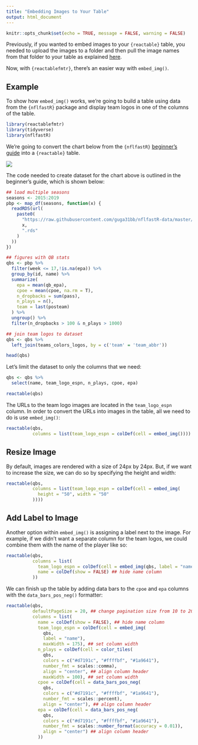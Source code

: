 ---
title: "Embedding Images to Your Table"
output: html_document 
---

```{r setup, include=FALSE}
knitr::opts_chunk$set(echo = TRUE, message = FALSE, warning = FALSE)
```

Previously, if you wanted to embed images to your `{reactable}` table, you needed to upload the images to a folder and then pull the image names from that folder to your table as explained [here](https://glin.github.io/reactable/articles/cookbook/cookbook.html#embed-images-1). 

Now, with `{reactablefmtr}`, there's an easier way with `embed_img()`.

## Example

To show how `embed_img()` works, we're going to build a table using data from the `{nflfastR}` package and display team logos in one of the columns of the table.

```{r}
library(reactablefmtr)
library(tidyverse)
library(nflfastR)
```

We're going to convert the chart below from the `{nflfastR}` [beginner's guide](https://www.nflfastr.com/articles/beginners_guide.html) into a `{reactable}` table.

<img src="https://www.nflfastr.com/articles/beginners_guide_files/figure-html/fig3-1.png" align="center" />

The code needed to create dataset for the chart above is outlined in the beginner's guide, which is shown below:

```{r}
## load multiple seasons
seasons <- 2015:2019
pbp <- map_df(seasons, function(x) {
  readRDS(url(
    paste0(
      "https://raw.githubusercontent.com/guga31bb/nflfastR-data/master/data/play_by_play_",
      x,
      ".rds"
    )
  ))
})

## figures with QB stats
qbs <- pbp %>%
  filter(week <= 17,!is.na(epa)) %>%
  group_by(id, name) %>%
  summarize(
    epa = mean(qb_epa),
    cpoe = mean(cpoe, na.rm = T),
    n_dropbacks = sum(pass),
    n_plays = n(),
    team = last(posteam)
  ) %>%
  ungroup() %>%
  filter(n_dropbacks > 100 & n_plays > 1000)

## join team logos to dataset
qbs <- qbs %>%
  left_join(teams_colors_logos, by = c('team' = 'team_abbr'))
```

```{r}
head(qbs)
```

Let's limit the dataset to only the columns that we need:

```{r}
qbs <- qbs %>%
  select(name, team_logo_espn, n_plays, cpoe, epa)

reactable(qbs)
```

The URLs to the team logo images are located in the `team_logo_espn` column. In order to convert the URLs into images in the table, all we need to do is use `embed_img()`: 

```{r}
reactable(qbs,
          columns = list(team_logo_espn = colDef(cell = embed_img())))
```

## Resize Image

By default, images are rendered with a size of 24px by 24px. But, if we want to increase the size, we can do so by specifying the height and width: 

```{r}
reactable(qbs,
          columns = list(team_logo_espn = colDef(cell = embed_img(
            height = "50", width = "50"
          ))))
```

## Add Label to Image

Another option within `embed_img()` is assigning a label next to the image. For example, if we didn't want a separate column for the team logos, we could combine them with the name of the player like so: 

```{r}
reactable(qbs,
          columns = list(
            team_logo_espn = colDef(cell = embed_img(qbs, label = "name")),
            name = colDef(show = FALSE) ## hide name column
          ))
```

We can finish up the table by adding data bars to the `cpoe` and `epa` columns with the `data_bars_pos_neg()` formatter:

```{r}
reactable(qbs,
          defaultPageSize = 20, ## change pagination size from 10 to 20
          columns = list(
            name = colDef(show = FALSE), ## hide name column
            team_logo_espn = colDef(cell = embed_img(
              qbs, 
              label = "name"),
              maxWidth = 175), ## set column width
            n_plays = colDef(cell = color_tiles(
              qbs,
              colors = c("#d7191c", "#ffffbf", "#1a9641"),
              number_fmt = scales::comma),
              align = "center", ## align column header
              maxWidth = 100), ## set column width
            cpoe = colDef(cell = data_bars_pos_neg(
              qbs,
              colors = c("#d7191c", "#ffffbf", "#1a9641"),
              number_fmt = scales::percent),
              align = "center"), ## align column header
            epa = colDef(cell = data_bars_pos_neg(
              qbs,
              colors = c("#d7191c", "#ffffbf", "#1a9641"),
              number_fmt = scales::number_format(accuracy = 0.01)),
              align = "center") ## align column header
            ))
```




